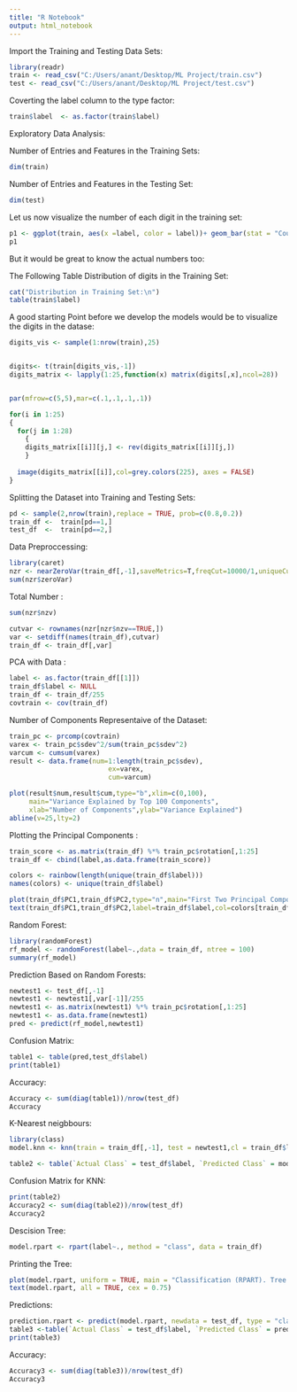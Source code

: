 ---
title: "R Notebook"
output: html_notebook
---

Import the Training and Testing Data Sets:

```{r}
library(readr)
train <- read_csv("C:/Users/anant/Desktop/ML Project/train.csv")
test <- read_csv("C:/Users/anant/Desktop/ML Project/test.csv")
```

Coverting the label column to the type factor:

```{r}
train$label  <- as.factor(train$label)

```


Exploratory Data Analysis:

Number of Entries and Features in the Training Sets:

```{r}
dim(train)

```

Number of Entries and Features in the Testing Set:

```{r}
dim(test)

```

Let us now visualize the number of each digit in the training set:

```{r}
p1 <- ggplot(train, aes(x =label, color = label))+ geom_bar(stat = "Count", fill = "white") 
p1

```

But it would be great to know the actual numbers too:

The Following Table Distribution of digits in the Training Set:

```{r}
cat("Distribution in Training Set:\n")
table(train$label)

```

A good starting Point before we develop the models would be to visualize the digits in the datase:

```{r}

digits_vis <- sample(1:nrow(train),25)


digits<- t(train[digits_vis,-1])
digits_matrix <- lapply(1:25,function(x) matrix(digits[,x],ncol=28))


par(mfrow=c(5,5),mar=c(.1,.1,.1,.1))

for(i in 1:25) 
{
  for(j in 1:28) 
    {
    digits_matrix[[i]][j,] <- rev(digits_matrix[[i]][j,])
    }
  
  image(digits_matrix[[i]],col=grey.colors(225), axes = FALSE)
}

```

Splitting the Dataset into Training and Testing Sets:
```{r}
pd <- sample(2,nrow(train),replace = TRUE, prob=c(0.8,0.2))
train_df <-  train[pd==1,]
test_df  <-  train[pd==2,]

```

Data Preproccessing:

```{r}
library(caret)
nzr <- nearZeroVar(train_df[,-1],saveMetrics=T,freqCut=10000/1,uniqueCut=1/7)
sum(nzr$zeroVar)

```

Total Number :

```{r}
sum(nzr$nzv)

```

```{r}
cutvar <- rownames(nzr[nzr$nzv==TRUE,])
var <- setdiff(names(train_df),cutvar)
train_df <- train_df[,var]

```

PCA with Data : 

```{r}
label <- as.factor(train_df[[1]])
train_df$label <- NULL
train_df <- train_df/255
covtrain <- cov(train_df)

```

Number of Components Representaive of the Dataset:

```{r}
train_pc <- prcomp(covtrain)
varex <- train_pc$sdev^2/sum(train_pc$sdev^2)
varcum <- cumsum(varex)
result <- data.frame(num=1:length(train_pc$sdev),
                         ex=varex,
                         cum=varcum)

plot(result$num,result$cum,type="b",xlim=c(0,100),
     main="Variance Explained by Top 100 Components",
     xlab="Number of Components",ylab="Variance Explained")
abline(v=25,lty=2)

```

Plotting the Principal Components :

```{r}
train_score <- as.matrix(train_df) %*% train_pc$rotation[,1:25]
train_df <- cbind(label,as.data.frame(train_score))

colors <- rainbow(length(unique(train_df$label)))
names(colors) <- unique(train_df$label)

plot(train_df$PC1,train_df$PC2,type="n",main="First Two Principal Components")
text(train_df$PC1,train_df$PC2,label=train_df$label,col=colors[train_df$label])
```


Random Forest:

```{r}
library(randomForest)
rf_model <- randomForest(label~.,data = train_df, ntree = 100)
summary(rf_model)
```

Prediction Based on Random Forests:

```{r}
newtest1 <- test_df[,-1]
newtest1 <- newtest1[,var[-1]]/255
newtest1 <- as.matrix(newtest1) %*% train_pc$rotation[,1:25]
newtest1 <- as.data.frame(newtest1)
pred <- predict(rf_model,newtest1)
```

Confusion Matrix:

```{r}
table1 <- table(pred,test_df$label)
print(table1)
```

Accuracy: 

```{r}
Accuracy <- sum(diag(table1))/nrow(test_df)
Accuracy

```

K-Nearest neigbbours:

```{r}
library(class)
model.knn <- knn(train = train_df[,-1], test = newtest1,cl = train_df$label, k=7)

table2 <- table(`Actual Class` = test_df$label, `Predicted Class` = model.knn)

```

Confusion Matrix for KNN:

```{r}
print(table2)
Accuracy2 <- sum(diag(table2))/nrow(test_df)
Accuracy2
```

Descision Tree:

```{r}
model.rpart <- rpart(label~., method = "class", data = train_df)

```

Printing the Tree:

```{r}
plot(model.rpart, uniform = TRUE, main = "Classification (RPART). Tree of Handwritten Digit Recognition ")
text(model.rpart, all = TRUE, cex = 0.75)

```

Predictions:

```{r}
prediction.rpart <- predict(model.rpart, newdata = test_df, type = "class")
table3 <-table(`Actual Class` = test_df$label, `Predicted Class` = prediction.rpart)
print(table3)

```

Accuracy:

```{r}
Accuracy3 <- sum(diag(table3))/nrow(test_df)
Accuracy3

```


